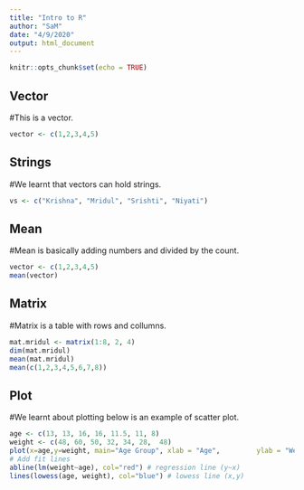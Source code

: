 ---
title: "Intro to R"
author: "SaM"
date: "4/9/2020"
output: html_document
---

```{r setup, include=FALSE}
knitr::opts_chunk$set(echo = TRUE)
```

## Vector
#This is a vector.

```{r}
vector <- c(1,2,3,4,5)
```

## Strings
#We learnt that vectors can hold strings.

```{r}
vs <- c("Krishna", "Mridul", "Srishti", "Niyati")
```

## Mean
#Mean is basically adding numbers and divided by the count.

```{r}
vector <- c(1,2,3,4,5)
mean(vector)
```
## Matrix
#Matrix is a table with rows and collumns.

```{r}
mat.mridul <- matrix(1:8, 2, 4)
dim(mat.mridul)
mean(mat.mridul)
mean(c(1,2,3,4,5,6,7,8))
```

## Plot
#We learnt about plotting below is an example of scatter plot. 

```{r}
age <- c(13, 13, 16, 16, 11.5, 11, 8)
weight <- c(48, 60, 50, 32, 34, 28,  48)
plot(x=age,y=weight, main="Age Group", xlab = "Age",         ylab = "Weight", pch=19, col="red")
# Add fit lines
abline(lm(weight~age), col="red") # regression line (y~x)
lines(lowess(age, weight), col="blue") # lowess line (x,y)


```

